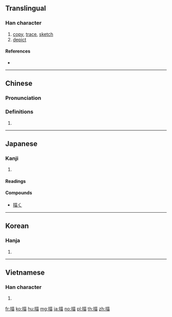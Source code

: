 ==Translingual==

===Han character===
{{Han char|rn=64|rad=手|as=08|sn=11|four=54060|canj=QTW|ids=⿰扌苗}}

# [[copy]], [[trace]], [[sketch]]
# [[depict]]

====References====
* {{Han ref|kx=0441.170|dkj=12339|dj=0792.130|hdz=31892.030|uh=63CF|ud=25551|bh=B479|bd=46201}}

----

==Chinese==
{{zh-forms}}

===Pronunciation===
{{zh-pron
|m=miáo
|c=miu4
|h=pfs=
|md=
|mn=biô
|w=
|mc=y
|oc=y
|cat=
}}

===Definitions===
{{zh-hanzi}}

# {{rfdef|lang=zh}}

----

==Japanese==

===Kanji===
{{ja-kanji|grade=c|rs=手08}}

# {{defn|lang=ja|sort=手08}}

====Readings====
{{ja-readings|goon=[[みょう]] (myō)|kanon=[[びょう]] (byō)|kun=[[えがく]] (egaku), [[かく]] (kaku)}}

====Compounds====
* [[描く]]

----

==Korean==

===Hanja===
{{ko-hanja|hangeul=묘|eumhun=|rv=myo|mr=myo|y=myo}}

# {{defn|lang=ko|sort=手08}}

----

==Vietnamese==

===Han character===
{{vi-hantu|[[miêu]]|rs=手08}}

# {{defn|lang=vi|sort=手08}}

[[fr:描]]
[[ko:描]]
[[hu:描]]
[[mg:描]]
[[ja:描]]
[[no:描]]
[[pl:描]]
[[th:描]]
[[zh:描]]